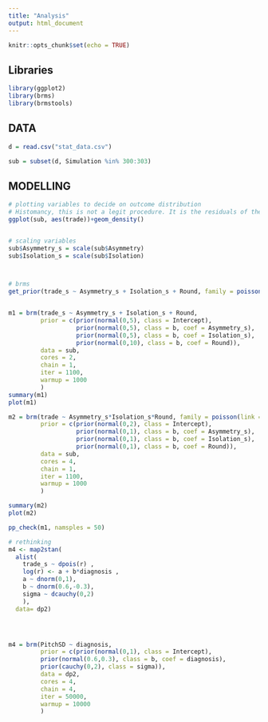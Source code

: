 ```yaml
---
title: "Analysis"
output: html_document
---
```


```r
knitr::opts_chunk$set(echo = TRUE)
```

## Libraries
```r
library(ggplot2)
library(brms)
library(brmstools)
```


## DATA
```r

d = read.csv("stat_data.csv")

sub = subset(d, Simulation %in% 300:303)
```

## MODELLING
```r

# plotting variables to decide on outcome distribution
# Histomancy, this is not a legit procedure. It is the residuals of the model, which are normally distributed or not (282)
ggplot(sub, aes(trade))+geom_density()


# scaling variables
sub$Asymmetry_s = scale(sub$Asymmetry)
sub$Isolation_s = scale(sub$Isolation)



# brms
get_prior(trade_s ~ Asymmetry_s + Isolation_s + Round, family = poisson(link = "log"), data = sub)


m1 = brm(trade_s ~ Asymmetry_s + Isolation_s + Round,
         prior = c(prior(normal(0,5), class = Intercept),
                   prior(normal(0,5), class = b, coef = Asymmetry_s),
                   prior(normal(0,5), class = b, coef = Isolation_s),
                   prior(normal(0,10), class = b, coef = Round)),
         data = sub,
         cores = 2,
         chain = 1,
         iter = 1100,
         warmup = 1000
         )
summary(m1)
plot(m1)

m2 = brm(trade ~ Asymmetry_s*Isolation_s*Round, family = poisson(link = "log"),
         prior = c(prior(normal(0,2), class = Intercept),
                   prior(normal(0,1), class = b, coef = Asymmetry_s),
                   prior(normal(0,1), class = b, coef = Isolation_s),
                   prior(normal(0,1), class = b, coef = Round)),
         data = sub,
         cores = 4,
         chain = 1,
         iter = 1100,
         warmup = 1000
         )

summary(m2)
plot(m2)

pp_check(m1, namsples = 50)

# rethinking
m4 <- map2stan(
  alist(
    trade_s ~ dpois(r) ,
    log(r) <- a + b*diagnosis ,
    a ~ dnorm(0,1),
    b ~ dnorm(0.6,-0.3),
    sigma ~ dcauchy(0,2)
    ), 
  data= dp2)




m4 = brm(PitchSD ~ diagnosis,
         prior = c(prior(normal(0,1), class = Intercept),
         prior(normal(0.6,0.3), class = b, coef = diagnosis),
         prior(cauchy(0,2), class = sigma)),
         data = dp2,
         cores = 4,
         chain = 4,
         iter = 50000,
         warmup = 10000
         )

```

